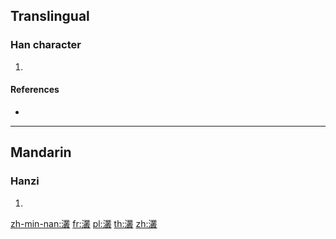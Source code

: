 {{character info/new}}
==Translingual==

===Han character===
{{Han char|rn=85|rad=水|as=18|sn=21|four=|canj=ETCE}}

# {{defn|Han|sort=水18}}

====References====
* {{Han ref|kx=0662.210|dkj=18745|hdz=31792.060|uh=7047|ud=28743}}

----

==Mandarin==

===Hanzi===
{{cmn-hanzi|pin=[[cóng]] ([[cong2]])|wg=ts'ung<sup>2</sup>}}

# {{defn|lang=cmn|sort=水18}}

[[zh-min-nan:灇]]
[[fr:灇]]
[[pl:灇]]
[[th:灇]]
[[zh:灇]]